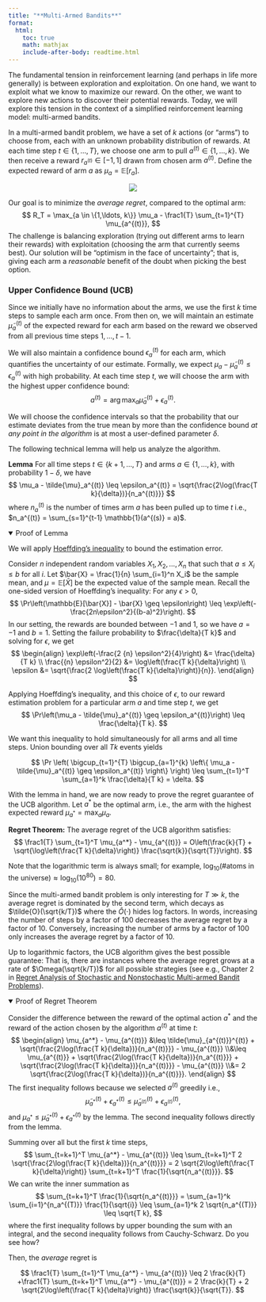 ```yaml
---
title: "**Multi-Armed Bandits**"
format:
  html:
    toc: true
    math: mathjax
    include-after-body: readtime.html
---
```


The fundamental tension in reinforcement learning (and perhaps in life more generally) is between exploration and exploitation.
On one hand, we want to exploit what we know to maximize our reward.
On the other, we want to explore new actions to discover their potential rewards.
Today, we will explore this tension in the context of a simplified reinforcement learning model: multi-armed bandits.

In a multi-armed bandit problem, we have a set of $k$ actions (or "arms") to choose from, each with an unknown probability distribution of rewards.
At each time step $t \in \{1,\ldots,T\}$, we choose one arm to pull $a^{(t)} \in \{1, \ldots, k\}$.
We then receive a reward $r_{a^{(t)}} \in [-1,1]$ drawn from chosen arm $a^{(t)}$.
Define the expected reward of arm $a$ as $\mu_a = \mathbb{E}[r_a]$.

<center><img src="images/bandit.svg" class="responsive-img"></center>

Our goal is to minimize the *average regret*, compared to the optimal arm:
$$
R_T = \max_{a \in \{1,\ldots, k\}} \mu_a - \frac1{T} \sum_{t=1}^{T} \mu_{a^{(t)}},
$$
The challenge is balancing exploration (trying out different arms to learn their rewards) with exploitation (choosing the arm that currently seems best).
Our solution will be "optimism in the face of uncertainty"; that is, giving each arm a *reasonable* benefit of the doubt when picking the best option.

### Upper Confidence Bound (UCB)

Since we initially have no information about the arms, we use the first $k$ time steps to sample each arm once.
From then on, we will maintain an estimate $\tilde{\mu}_a^{(t)}$ of the expected reward for each arm based on the reward we observed from all previous time steps $1,\ldots, t-1$.

We will also maintain a confidence bound $\epsilon_a^{(t)}$ for each arm, which quantifies the uncertainty of our estimate.
Formally, we expect $\mu_a - \tilde{\mu}_a^{(t)} \leq \epsilon_a^{(t)}$ with high probability.
At each time step $t$, we will choose the arm with the highest upper confidence bound:
$$
a^{(t)} = \arg \max_{a} \tilde{\mu}_a^{(t)} + \epsilon_a^{(t)}.
$$

We will choose the confidence intervals so that the probability that our estimate deviates from the true mean by more than the confidence bound *at any point in the algorithm* is at most a user-defined parameter $\delta$.

The following technical lemma will help us analyze the algorithm.

**Lemma** For all time steps $t \in \{k+1, \ldots, T\}$ and arms $a \in \{1, \ldots, k\}$, with probability $1-\delta$, we have
$$
\mu_a - \tilde{\mu}_a^{(t)} \leq \epsilon_a^{(t)} = \sqrt{\frac{2\log(\frac{T k}{\delta})}{n_a^{(t)}}}
$$
where $n_a^{(t)}$ is the number of times arm $a$ has been pulled up to time $t$ i.e., $n_a^{(t)} = \sum_{s=1}^{t-1} \mathbb{1}(a^{(s)} = a)$.

::: {.proof-block}
<details open>
<summary>Proof of Lemma</summary>

We will apply [Hoeffding's inequality](Concentration.html#hoeffding) to bound the estimation error.

Consider $n$ independent random variables $X_1, X_2, \ldots, X_n$ that such that $a \leq X_i \leq b$ for all $i$. Let $\bar{X} = \frac{1}{n} \sum_{i=1}^n X_i$ be the sample mean, and $\mu = \mathbb{E}[\bar{X}]$ be the expected value of the sample mean.
Recall the one-sided version of Hoeffding's inequality: For any $\epsilon > 0$,
$$
\Pr\left(\mathbb{E}[\bar{X}] - \bar{X} \geq \epsilon\right) \leq \exp\left(-\frac{2n\epsilon^2}{(b-a)^2}\right).
$$
In our setting, the rewards are bounded between $-1$ and $1$, so we have $a = -1$ and $b = 1$.
Setting the failure probability to $\frac{\delta}{T k}$ and solving for $\epsilon$,
we get
$$
\begin{align}
\exp\left(-\frac{2 {n} \epsilon^2}{4}\right)
&= \frac{\delta}{T k}
\\ \frac{{n} \epsilon^2}{2}
&= \log\left(\frac{T k}{\delta}\right)
\\ \epsilon
&= \sqrt{\frac{2 \log\left(\frac{T k}{\delta}\right)}{n}}.
\end{align}
$$

Applying Hoeffding's inequality, and this choice of $\epsilon$, to our reward estimation problem for a particular arm $a$ and time step $t$, we get
$$
\Pr\left(\mu_a - \tilde{\mu}_a^{(t)} \geq \epsilon_a^{(t)}\right) \leq \frac{\delta}{T k}.
$$

We want this inequality to hold simultaneously for all arms and all time steps.
Union bounding over all $Tk$ events yields

$$
\Pr \left(
  \bigcup_{t=1}^{T} \bigcup_{a=1}^{k} \left\{ \mu_a - \tilde{\mu}_a^{(t)} \geq \epsilon_a^{(t)} \right\}
\right)
\leq \sum_{t=1}^T \sum_{a=1}^k \frac{\delta}{T k}
= \delta.
$$

</details>
:::

With the lemma in hand, we are now ready to prove the regret guarantee of the UCB algorithm.
Let $a^*$ be the optimal arm, i.e., the arm with the highest expected reward $\mu_{a^*} = \max_{a} \mu_a$.

**Regret Theorem:**
The average regret of the UCB algorithm satisfies:
$$
\frac1{T} \sum_{t=1}^T \mu_{a^*} - \mu_{a^{(t)}}
= O\left(\frac{k}{T} + \sqrt{\log\left(\frac{T k}{\delta}\right)} \frac{\sqrt{k}}{\sqrt{T}}\right).
$$

Note that the logarithmic term is always small; for example, $\log_{10}(\# \text{atoms in the universe}) \approx \log_{10}(10^{80}) = 80$.

Since the multi-armed bandit problem is only interesting for $T \gg k$, the average regret is dominated by the second term, which decays as $\tilde{O}(\sqrt{k/T})$ where the $\tilde{O}(\cdot)$ hides log factors.
In words, increasing the number of steps by a factor of 100 decreases the average regret by a factor of 10.
Conversely, increasing the number of arms by a factor of 100 only increases the average regret by a factor of 10.

Up to logarithmic factors, the UCB algorithm gives the best possible guarantee:
That is, there are instances where the average regret grows at a rate of $\Omega(\sqrt{k/T})$ for all possible strategies (see e.g., Chapter 2 in [Regret Analysis of Stochastic and
Nonstochastic Multi-armed Bandit Problems](https://arxiv.org/pdf/1204.5721)).


::: {.proof-block}
<details open>
<summary>Proof of Regret Theorem</summary>

Consider the difference between the reward of the optimal action $a^*$ and the reward of the action chosen by the algorithm $a^{(t)}$ at time $t$:
$$
\begin{align}
\mu_{a^*} - \mu_{a^{(t)}}
&\leq \tilde{\mu}_{a^{(t)}}^{(t)} + \sqrt{\frac{2\log(\frac{T k}{\delta})}{n_a^{(t)}}} - \mu_{a^{(t)}}
\\&\leq \mu_{a^{(t)}} + \sqrt{\frac{2\log(\frac{T k}{\delta})}{n_a^{(t)}}} + \sqrt{\frac{2\log(\frac{T k}{\delta})}{n_a^{(t)}}} - \mu_{a^{(t)}}
\\&= 2 \sqrt{\frac{2\log(\frac{T k}{\delta})}{n_a^{(t)}}}.
\end{align}
$$
The first inequality follows because we selected $a^{(t)}$ greedily i.e., 
$$
\tilde{\mu}_{a^*}^{(t)} + \epsilon_{a^*}^{(t)} \leq \tilde{\mu}_{a^{(t)}}^{(t)} + \epsilon_{a^{(t)}}^{(t)},
$$
and $\mu_{a^*} \leq \tilde{\mu}_{a^*}^{(t)} + \epsilon_{a^*}^{(t)}$ by the lemma.
The second inequality follows directly from the lemma.

Summing over all but the first $k$ time steps,
$$
\sum_{t=k+1}^T \mu_{a^*} - \mu_{a^{(t)}}
\leq \sum_{t=k+1}^T 2 \sqrt{\frac{2\log(\frac{T k}{\delta})}{n_a^{(t)}}}
= 2 \sqrt{2\log\left(\frac{T k}{\delta}\right)} \sum_{t=k+1}^T \frac{1}{\sqrt{n_a^{(t)}}}.
$$
We can write the inner summation as
$$
\sum_{t=k+1}^T \frac{1}{\sqrt{n_a^{(t)}}} 
= \sum_{a=1}^k \sum_{i=1}^{n_a^{(T)}} \frac{1}{\sqrt{i}}
\leq \sum_{a=1}^k 2 \sqrt{n_a^{(T)}}
\leq \sqrt{T k},
$$
where the first inequality follows by upper bounding the sum with an integral, and the second inequality follows from Cauchy-Schwarz. Do you see how?

Then, the *average* regret is

$$
\frac1{T} \sum_{t=1}^T \mu_{a^*} - \mu_{a^{(t)}}
\leq 2 \frac{k}{T} +\frac1{T} \sum_{t=k+1}^T \mu_{a^*} - \mu_{a^{(t)}}
= 2 \frac{k}{T} + 2 \sqrt{2\log\left(\frac{T k}{\delta}\right)} \frac{\sqrt{k}}{\sqrt{T}}.
$$

</details>
:::


